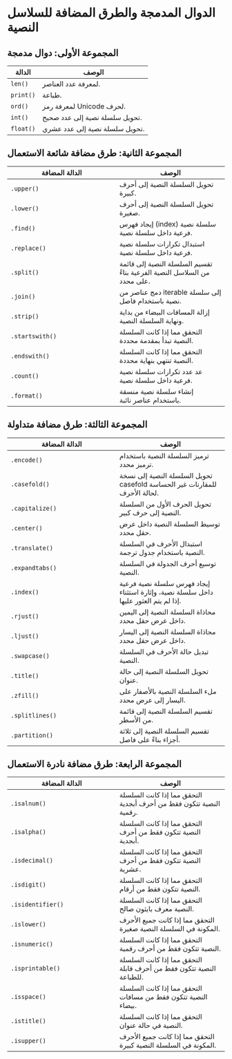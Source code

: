 # الدوال المدمجة والطرق المضافة للسلاسل النصية

## المجموعة الأولى: دوال مدمجة

| الدالة | الوصف |
|---|---|
| `len()` | لمعرفة عدد العناصر. |
| `print()` | طباعة. |
| `ord()` | لمعرفة رمز Unicode لحرف. |
| `int()` | تحويل سلسلة نصية إلى عدد صحيح. |
| `float()` | تحويل سلسلة نصية إلى عدد عشري. |

## المجموعة الثانية: طرق مضافة شائعة الاستعمال

| الدالة المضافة | الوصف |
|---|---|
| `.upper()` | تحويل السلسلة النصية إلى أحرف كبيرة. |
| `.lower()` | تحويل السلسلة النصية إلى أحرف صغيرة. |
| `.find()` | إيجاد فهرس (index) سلسلة نصية فرعية داخل سلسلة نصية. |
| `.replace()` | استبدال تكرارات سلسلة نصية فرعية داخل سلسلة نصية. |
| `.split()` | تقسيم السلسلة النصية إلى قائمة من السلاسل النصية الفرعية بناءً على محدد. |
| `.join()` | دمج عناصر من iterable إلى سلسلة نصية باستخدام فاصل. |
| `.strip()` | إزالة المسافات البيضاء من بداية ونهاية السلسلة النصية. |
| `.startswith()` | التحقق مما إذا كانت السلسلة النصية تبدأ بمقدمة محددة. |
| `.endswith()` | التحقق مما إذا كانت السلسلة النصية تنتهي بنهاية محددة. |
| `.count()` | عد عدد تكرارات سلسلة نصية فرعية داخل سلسلة نصية. |
| `.format()` | إنشاء سلسلة نصية منسقة باستخدام عناصر نائبة. |

## المجموعة الثالثة: طرق مضافة متداولة

| الدالة المضافة | الوصف |
|---|---|
| `.encode()` | ترميز السلسلة النصية باستخدام ترميز محدد. |
| `.casefold()` | تحويل السلسلة النصية إلى نسخة casefold للمقارنات غير الحساسة لحالة الأحرف. |
| `.capitalize()` | تحويل الحرف الأول من السلسلة النصية إلى حرف كبير. |
| `.center()` | توسيط السلسلة النصية داخل عرض حقل محدد. |
| `.translate()` | استبدال الأحرف في السلسلة النصية باستخدام جدول ترجمة. |
| `.expandtabs()` | توسيع أحرف الجدولة في السلسلة النصية. |
| `.index()` | إيجاد فهرس سلسلة نصية فرعية داخل سلسلة نصية، وإثارة استثناء إذا لم يتم العثور عليها. |
| `.rjust()` | محاذاة السلسلة النصية إلى اليمين داخل عرض حقل محدد. |
| `.ljust()` | محاذاة السلسلة النصية إلى اليسار داخل عرض حقل محدد. |
| `.swapcase()` | تبديل حالة الأحرف في السلسلة النصية. |
| `.title()` | تحويل السلسلة النصية إلى حالة عنوان. |
| `.zfill()` | ملء السلسلة النصية بالأصفار على اليسار إلى عرض محدد. |
| `.splitlines()` | تقسيم السلسلة النصية إلى قائمة من الأسطر. |
| `.partition()` | تقسيم السلسلة النصية إلى ثلاثة أجزاء بناءً على فاصل. |

## المجموعة الرابعة: طرق مضافة نادرة الاستعمال

| الدالة المضافة | الوصف |
|---|---|
| `.isalnum()` | التحقق مما إذا كانت السلسلة النصية تتكون فقط من أحرف أبجدية رقمية. |
| `.isalpha()` | التحقق مما إذا كانت السلسلة النصية تتكون فقط من أحرف أبجدية. |
| `.isdecimal()` | التحقق مما إذا كانت السلسلة النصية تتكون فقط من أحرف عشرية. |
| `.isdigit()` | التحقق مما إذا كانت السلسلة النصية تتكون فقط من أرقام. |
| `.isidentifier()` | التحقق مما إذا كانت السلسلة النصية معرف بايثون صالح. |
| `.islower()` | التحقق مما إذا كانت جميع الأحرف المكونة في السلسلة النصية صغيرة. |
| `.isnumeric()` | التحقق مما إذا كانت السلسلة النصية تتكون فقط من أحرف رقمية. |
| `.isprintable()` | التحقق مما إذا كانت السلسلة النصية تتكون فقط من أحرف قابلة للطباعة. |
| `.isspace()` | التحقق مما إذا كانت السلسلة النصية تتكون فقط من مسافات بيضاء. |
| `.istitle()` | التحقق مما إذا كانت السلسلة النصية في حالة عنوان. |
| `.isupper()` | التحقق مما إذا كانت جميع الأحرف المكونة في السلسلة النصية كبيرة. |
